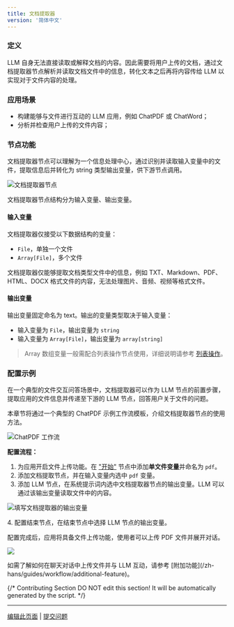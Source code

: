 ```yaml
---
title: 文档提取器
version: '简体中文'
---
```


### 定义

LLM 自身无法直接读取或解释文档的内容。因此需要将用户上传的文档，通过文档提取器节点解析并读取文档文件中的信息，转化文本之后再将内容传给 LLM 以实现对于文件内容的处理。

### 应用场景

* 构建能够与文件进行互动的 LLM 应用，例如 ChatPDF 或 ChatWord；
* 分析并检查用户上传的文件内容；

### 节点功能

文档提取器节点可以理解为一个信息处理中心，通过识别并读取输入变量中的文件，提取信息后并转化为 string 类型输出变量，供下游节点调用。

![文档提取器节点](https://assets-docs.dify.ai/dify-enterprise-mintlify/zh_CN/guides/workflow/node/c5d46ad8a0d315dbd097824d3d9cc88a.png)

文档提取器节点结构分为输入变量、输出变量。

#### 输入变量

文档提取器仅接受以下数据结构的变量：

* `File`，单独一个文件
* `Array[File]`，多个文件

文档提取器仅能够提取文档类型文件中的信息，例如 TXT、Markdown、PDF、HTML、DOCX 格式文件的内容，无法处理图片、音频、视频等格式文件。

#### 输出变量

输出变量固定命名为 text。输出的变量类型取决于输入变量：

* 输入变量为 `File`，输出变量为 `string`
* 输入变量为 `Array[File]`，输出变量为 `array[string]`

> Array 数组变量一般需配合列表操作节点使用，详细说明请参考 [列表操作](./list-operator)。

### 配置示例

在一个典型的文件交互问答场景中，文档提取器可以作为 LLM 节点的前置步骤，提取应用的文件信息并传递至下游的 LLM 节点，回答用户关于文件的问题。

本章节将通过一个典型的 ChatPDF 示例工作流模板，介绍文档提取器节点的使用方法。

![ChatPDF 工作流](https://assets-docs.dify.ai/dify-enterprise-mintlify/zh_CN/guides/workflow/node/65f6abbf733b9e3f51c5425637dbec9a.png)

**配置流程：**

1. 为应用开启文件上传功能。在 ["开始"](start) 节点中添加**单文件变量**并命名为 `pdf`。
2. 添加文档提取节点，并在输入变量内选中 `pdf` 变量。
3. 添加 LLM 节点，在系统提示词内选中文档提取器节点的输出变量。LLM 可以通过该输出变量读取文件中的内容。

![填写文档提取器的输出变量](https://assets-docs.dify.ai/dify-enterprise-mintlify/zh_CN/guides/workflow/node/d17113e0b6601d18686cdfde7ca2f666.png)

4\. 配置结束节点，在结束节点中选择 LLM 节点的输出变量。

配置完成后，应用将具备文件上传功能，使用者可以上传 PDF 文件并展开对话。

![](https://assets-docs.dify.ai/dify-enterprise-mintlify/zh_CN/guides/workflow/node/92211d8c7cdf4e00393e97c158ebe5ad.png)

<Tip>
如需了解如何在聊天对话中上传文件并与 LLM 互动，请参考 [附加功能](/zh-hans/guides/workflow/additional-feature)。
</Tip>

{/*
Contributing Section
DO NOT edit this section!
It will be automatically generated by the script.
*/}

---

[编辑此页面](https://github.com/langgenius/dify-docs/edit/main/zh-hans/guides/workflow/node/doc-extractor.mdx) | [提交问题](https://github.com/langgenius/dify-docs/issues/new?template=docs.yml)

